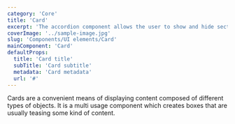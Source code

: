 ```yaml
---
category: 'Core'
title: 'Card'
excerpt: 'The accordion component allows the user to show and hide sections of related content on a page.'
coverImage: '../sample-image.jpg'
slug: 'Components/UI elements/Card'
mainComponent: 'Card'
defaultProps:
  title: 'Card title'
  subTitle: 'Card subtitle'
  metadata: 'Card metadata'
  url: '#'
---
```


Cards are a convenient means of displaying content composed of different types of objects. It is a multi usage component which creates boxes that are usually teasing some kind of content.
